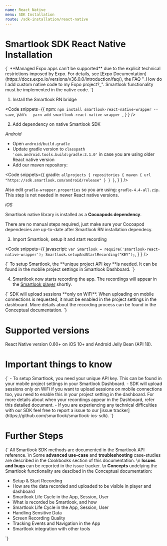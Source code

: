```yaml
---
name: React Native
menu: SDK Installation
route: /sdk-installation/react-native
---
```



# Smartlook SDK React Native Installation

<TextBlock kind="important">
{`
**Managed Expo apps can't be supported** due to the explicit technical restrictions imposed by Expo. For details, see [Expo Documentation](https://docs.expo.io/versions/v36.0.0/introduction/faq/), the FAQ "_How do I add custom native code to my Expo project?_". Smartlook functionality must be implemented in the native code.
`}
</TextBlock>


1. Install the Smartlook RN bridge

<Code
  snippets={{
      npm: `
npm install smartlook-react-native-wrapper --save
`,
      yarn: `  
yarn add smartlook-react-native-wrapper 
`,
    }
  }
/>

2. Add dependency on native Smartlook SDK

*Android* 

* Open `android/build.gradle` 
* Update gradle version to `classpath 'com.android.tools.build:gradle:3.1.0'` in case you are using older React native version
* Add our maven repository:

<Code
  snippets={{
      gradle: `
allprojects {
  repositories {
    maven {
      url "https://sdk.smartlook.com/android/release"
    }
  }
}
`,
    }
  }
/>

Also edit `gradle-wrapper.properties` so you are using: `gradle-4.4-all.zip`. This step is not needed in newer React native versions. 

*iOS*

Smartlook native library is installed as a **Cocoapods dependency**. 

There are no manual steps required, just make sure your Cocoapod dependecies are up-to-date after Smartlook RN installation dependecy.

3. Import Smartlook, setup it and start recording

<Code
  snippets={{
      javascript: `
var Smartlook = require('smartlook-react-native-wrapper');
Smartlook.setupAndStartRecording("KEY");
`,
    }
  }
/>

<TextBlock kind="important">
{`
To setup Smartlook, the **unique project API key **is needed. It can be found in the mobile project settings in <Link to="https://app.smartlook.com/settings/projects">Smartlook Dashboard</Link>.
`}
</TextBlock>

4. Smartlook now starts recording the app. The recordings will appear in the [Smartlook player](https://app.smartlook.com/) shortly.  

<TextBlock kind="important">
{`
SDK will upload sessions **only on WiFi**. When uploading on mobile connections is requested, it must be enabled in the project settings in the dashboard. More details about the recording process can be found in the <Link to="/conceptual/when-the-recordings-appear-in-dashboard">Conceptual documentation</Link>.
`}
</TextBlock>

# Supported versions

React Native version 0.60+ on iOS 10+ and Android Jelly Bean (API 18). 

# Important things to know

<TextBlock kind="important">
{`
- To setup Smartlook, you need your unique API key. This can be found in your mobile project settings in <Link to="https://app.smartlook.com/settings/projects">your Smartlook Dashboard</Link>.
- SDK will upload sessions only on WiFi if you want to upload sessions on mobile connections too, you need to enable this in your project setting in the dashboard. For more details about when your recordings appear in the Dashboard, refer <Link to="/conceptual/when-i-will-see-the-recordings-in-dashboard">this detailed document</Link>.
- If you are experiencing any technical difficulties with our SDK feel free to report a issue to our [issue tracker](https://github.com/smartlook/smartlook-ios-sdk).
`}
</TextBlock>

# Further Steps

<TextBlock>{`
All Smartlook SDK methods are documented in the <Link to="/api_reference" platform="react">Smartlook API reference</Link>.
\n
Some **advanced use-case** and **troubleshooting** case-studies are described in the Cookbooks section of this documentation.
\n
**Issues and bugs** can be reported in the <Link to="https://github.com/smartlook/smartlook-android-sdk/issues">issue tracker</Link>.
\n
**Concepts** undelying the Smartlook functionality are descibed in the Conceptual documentation:
* <Link to="/conceptual/setup-and-start-recording" platform="react">Setup & Start Recording</Link>
* <Link to="/conceptual/when-the-recordings-appear-in-dashboard" platform="react">How are the data recorded and uploaded to be visible in player and dashboard</Link>
* <Link to="/conceptual/life-cycle-session-user" platform="react">Smartlook Life Cycle in the App, Session, User</Link>
* <Link to="/conceptual/what-and-how-is-recorded" platform="react">What is recorded be Smartlook, and how</Link>
* <Link to="/conceptual/life-cycle-session-user" platform="react">Smartlook Life Cycle in the App, Session, User</Link>
* <Link to="/conceptual/handling-sensitive-data" platform="react">Handling Sensitive Data</Link>
* <Link to="/conceptual/screen-recording-quality" platform="react">Screen Recording Quality</Link>
* Tracking <Link to="/conceptual/event-tracking" platform="react">Events</Link> and <Link to="/conceptual/recording-navigation" platform="react">Navigation</Link> in the App
* <Link to="/conceptual/integrating-with-other-tools" platform="react">Smartlook integration with other tools</Link>
`}</TextBlock>
